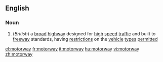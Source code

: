 ==English==
===Noun===
#(''British'') a [[broad]] [[highway]] designed for [[high]] [[speed]] [[traffic]] and built to [[freeway]] standards, having [[restriction]]s on the [[vehicle]] [[type]]s [[permitted]] 

[[el:motorway]]
[[fr:motorway]]
[[it:motorway]]
[[hu:motorway]]
[[vi:motorway]]
[[zh:motorway]]